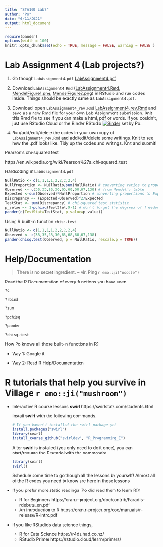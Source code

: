 ```yaml
---
title: "STA100 Lab7"
author: "Po"
date: "6/11/2021"
output: html_document
---
```


```r
require(pander)
options(width = 100)
knitr::opts_chunk$set(echo = TRUE, message = FALSE, warning = FALSE )
```

# Lab Assignment 4 (Lab projects?)

1. Go though `LabAssignment4.pdf` [LabAssignment4.pdf](LabAssignment4.pdf)

2. Download `LabAssignment4.Rmd` ([LabAssignment4.Rmd](LabAssignment4.Rmd), [MendelFigure1.png](MendelFigure1.png), [MendelFigure2.png](MendelFigure2.png)) in RStudio and run codes inside. Things should be exactly same as `LabAssignment4.pdf`.

3. Download, open `LabAssignment4_rev.Rmd` [LabAssignment4_rev.Rmd](LabAssignment4_rev.Rmd) and save as a new Rmd file for your own Lab Assignment submission. Knit this Rmd file to see if you can make a html, pdf or words. If you couldn't, just use RStudio Cloud or the Binder RStudio [![Binder](http://mybinder.org/badge_logo.svg)](http://mybinder.org/v2/gh/ucdavis-sta-100-spring-2021/polabs/main?urlpath=rstudio) set by Po.

4. Run/add/edit/delete the codes in your own copy of `LabAssignment4_rev.Rmd` and add/edit/delete some writings. Knit to see how the .pdf looks like. Tidy up the codes and writings. Knit and submit!

Pearson's chi-squared test

https://en.wikipedia.org/wiki/Pearson%27s_chi-squared_test

Hardcoding in `LabAssignment4.pdf`
```r
NullRatio <- c(1,1,1,1,2,2,2,2,4)
NullProportion <- NullRatio/sum(NullRatio) # converting ratios to proportions
Observed <- c(38,35,28,30,65,68,60,67,138) # from Mendel's table
Expected <-sum(Observed)*NullProportion # converting proportions to Expected counts
Discrepancy <- (Expected-Observed)^2/Expected
TestStat <- sum(Discrepancy) # chi-squared test statistic
p_value <- 1-pchisq(TestStat,9-1) # don't forget the degrees of freedom!
pander(c(TestStat=TestStat, p_value=p_value))
```

Using R built-in function `chisq.test`
```r
NullRatio <- c(1,1,1,1,2,2,2,2,4)
Observed <- c(38,35,28,30,65,68,60,67,138)
pander(chisq.test(Observed, p = NullRatio, rescale.p = TRUE))
```

# Help/Documentation

> There is no secret ingredient. 
> -- Mr. Ping `r emo::ji("noodle")`

Read the R Documentation of every functions you have seen.
```r
?c
```
```r
?rbind
```
```r
?sum
```
```r
?pchisq
```
```r
?pander
```
```r
?chisq.test
```
How Po knows all those built-in functions in R?

- Way 1: Google it

- Way 2: Read R Help/Documentation

# R tutorials that help you survive in Village `r emo::ji("mushroom")`

- Interactive R course lessons **swirl** https://swirlstats.com/students.html

  Install **swirl** with the following commands.
  ```r
  # If you haven't installed the swirl package yet
  install.packages("swirl")
  library(swirl)
  install_course_github("swirldev", "R_Programming_E")
  ```

  After **swirl** is installed (you only need to do it once), you can start/resume the R tutorial with the commands:
  ```r
  library(swirl)
  swirl()
  ```
  Schedule some time to go though all the lessons by yourself! Almost all of the R codes you need to know are here in those lessons.

- If you prefer more static readings (Po did read them to learn R!):
  - R for Beginners https://cran.r-project.org/doc/contrib/Paradis-rdebuts_en.pdf
  - An Introduction to R https://cran.r-project.org/doc/manuals/r-release/R-intro.pdf

- If you like RStudio's data science things,
  - R for Data Science https://r4ds.had.co.nz/
  - RStudio Primer https://rstudio.cloud/learn/primers/

